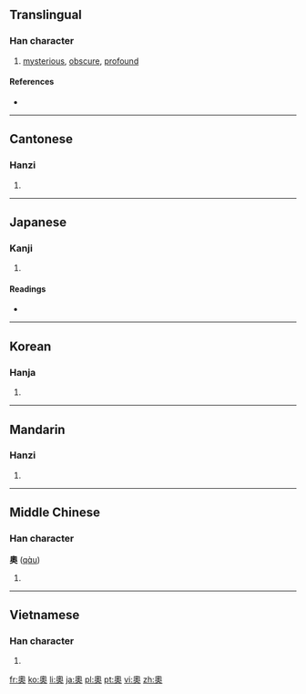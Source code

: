 {{also|奥}}
==Translingual==

===Han character===
{{Han char|rn=37|rad=大|as=10|sn=13|four=2743<sub>0</sub>|canj=竹月大 (HBK)|ids=⿱⿵⿱[[丿]][[冂]][[釆]][[大]]}}

# [[mysterious]], [[obscure]], [[profound]]

====References====
* {{Han ref|kx=0253.190|dkj=05985|dj=0515.140|hdz=10547.031|uh=5967|ud=22887|bh=B6F8|bd=46840}}

----

==Cantonese==

===Hanzi===
{{yue-hanzi|jyut=[[ou3]]|y=ou3|sim=奥}}

# {{defn|lang=yue|sort=大10}}

----

==Japanese==

===Kanji===
{{ja-kanji|grade=|rs=大10}}

# {{defn|lang=ja|sort=大10}}

====Readings====
* {{ja-readings|on=[[おう]] (ō), [[おく]] (oku), [[いく]] (iku)|kun=[[おく]] (oku), [[くま]] (kuma)}}

----

==Korean==

===Hanja===
{{ko-hanja|hangeul=[[오]], [[욱]]|eumhun=[[깊을]], [[따뜻할]]|rv=o, uk|mr=o, uk|y=o, uk|ehrv=gip-eul, ttatteushal|ehmr=kip-ŭl, ttattŭshal|ehy=kiph-ul, ttattushal}}

# {{defn|lang=ko|sort=大10}}

----

==Mandarin==

===Hanzi===
{{cmn-hanzi|sim=奥|pin=[[ào]] ([[ao4]]), [[yù]] ([[yu4]])|wg=ao<sup>4</sup>, yü<sup>4</sup>}}

# {{defn|lang=cmn|sort=大10}}

----

==Middle Chinese==

===Han character===
'''奧''' ([[qɑ̀u]])<!--should the vowel be "ɑ" or a? Unihan gives "ɑ"-->

# {{defn|lang=zhx-mid|sort=大10}}

----

==Vietnamese==

===Han character===
{{vi-hantu|[[áo]]|rs=大10}}

# {{defn|lang=vi|sort=大10}}

[[fr:奧]]
[[ko:奧]]
[[li:奧]]
[[ja:奧]]
[[pl:奧]]
[[pt:奧]]
[[vi:奧]]
[[zh:奧]]